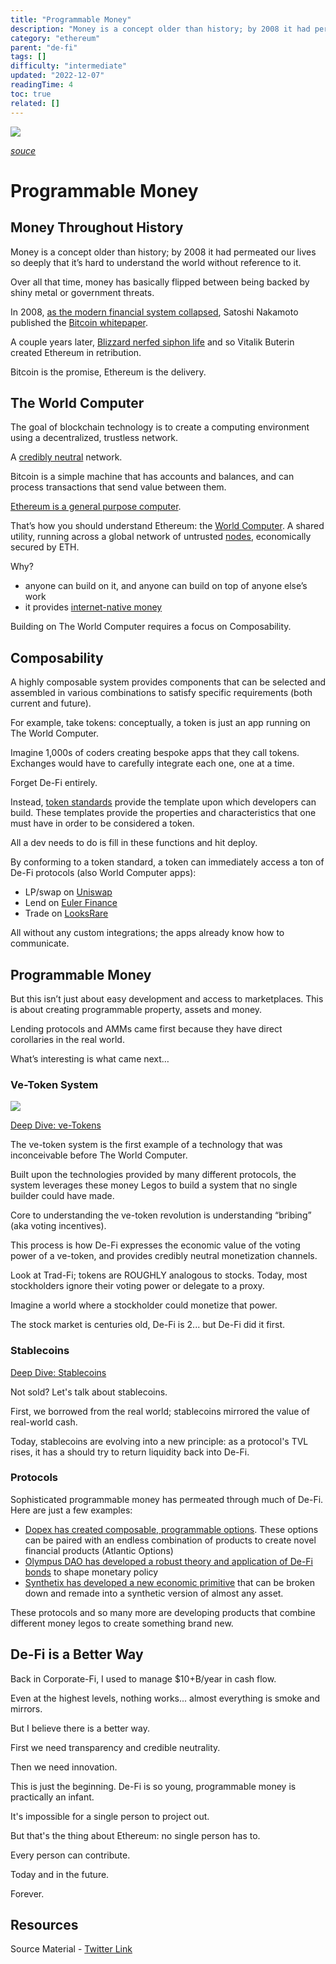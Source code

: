 ```yaml
---
title: "Programmable Money"
description: "Money is a concept older than history; by 2008 it had permeated our lives so deeply that it’s hard to understand the world without reference to it."
category: "ethereum"
parent: "de-fi"
tags: []
difficulty: "intermediate"
updated: "2022-12-07"
readingTime: 4
toc: true
related: []
---
```


![](/images/programmable-money-banner.jpeg)

[*souce*](https://www.experian.com/blogs/ask-experian/what-is-ethereum/)

# Programmable Money

## Money Throughout History

Money is a concept older than history; by 2008 it had permeated our lives so deeply that it’s hard to understand the world without reference to it. 

Over all that time, money has basically flipped between being backed by shiny metal or government threats.

In 2008, [as the modern financial system collapsed](/background/gfc), Satoshi Nakamoto published the [Bitcoin whitepaper](https://bitcoin.org/bitcoin.pdf).

A couple years later, [Blizzard nerfed siphon life](https://www.pcgamer.com/the-creator-of-ethereum-got-into-crypto-because-blizzard-nerfed-his-character/) and so Vitalik Buterin created Ethereum in retribution.

Bitcoin is the promise, Ethereum is the delivery.

## The World Computer

The goal of blockchain technology is to create a computing environment using a decentralized, trustless network. 

A [credibly neutral](/concepts/credible-neutrality) network.

Bitcoin is a simple machine that has accounts and balances, and can process transactions that send value between them. 

[Ethereum is a general purpose computer](/ethereum/state-machine).

That’s how you should understand Ethereum: the [World Computer](/ethereum/world-computer). A shared utility, running across a global network of untrusted [nodes](/ethereum/node), economically secured by ETH.

Why?

*   anyone can build on it, and anyone can build on top of anyone else’s work
*   it provides [internet-native money](/ethereum/internet-settlement)

Building on The World Computer requires a focus on Composability.

## Composability

A highly composable system provides components that can be selected and assembled in various combinations to satisfy specific requirements (both current and future).

For example, take tokens: conceptually, a token is just an app running on The World Computer.

Imagine 1,000s of coders creating bespoke apps that they call tokens. Exchanges would have to carefully integrate each one, one at a time.

Forget De-Fi entirely.

Instead, [token standards](/ethereum/token-standards) provide the template upon which developers can build. These templates provide the properties and characteristics that one must have in order to be considered a token.

All a dev needs to do is fill in these functions and hit deploy.

By conforming to a token standard, a token can immediately access a ton of De-Fi protocols (also World Computer apps):

*   LP/swap on [Uniswap](https://uniswap.org/)
*   Lend on [Euler Finance](https://www.euler.finance/)
*   Trade on [LooksRare](https://looksrare.org/)

All without any custom integrations; the apps already know how to communicate.

## Programmable Money

But this isn’t just about easy development and access to marketplaces. This is about creating programmable property, assets and money.

Lending protocols and AMMs came first because they have direct corollaries in the real world.

What’s interesting is what came next…

### Ve-Token System

![](/images/ve-tokens-1.jpeg)

[Deep Dive: ve-Tokens](/ethereum/ve-tokens)

The ve-token system is the first example of a technology that was inconceivable before The World Computer.

Built upon the technologies provided by many different protocols, the system leverages these money Legos to build a system that no single builder could have made.

Core to understanding the ve-token revolution is understanding “bribing” (aka voting incentives).

This process is how De-Fi expresses the economic value of the voting power of a ve-token, and provides credibly neutral monetization channels.

Look at Trad-Fi; tokens are ROUGHLY analogous to stocks. Today, most stockholders ignore their voting power or delegate to a proxy.

Imagine a world where a stockholder could monetize that power.

The stock market is centuries old, De-Fi is 2... but De-Fi did it first.

### Stablecoins

[Deep Dive: Stablecoins](/ethereum/stablecoins)

Not sold? Let's talk about stablecoins.

First, we borrowed from the real world; stablecoins mirrored the value of real-world cash.

Today, stablecoins are evolving into a new principle: as a protocol's TVL rises, it has a should try to return liquidity back into De-Fi.

### Protocols

Sophisticated programmable money has permeated through much of De-Fi. Here are just a few examples:

*   [Dopex has created composable, programmable options](/ethereum/dopex). These options can be paired with an endless combination of products to create novel financial products (Atlantic Options)
*   [Olympus DAO has developed a robust theory and application of De-Fi bonds](/ethereum/olympus) to shape monetary policy
*   [Synthetix has developed a new economic primitive](/ethereum/synthetix) that can be broken down and remade into a synthetic version of almost any asset.

These protocols and so many more are developing products that combine different money legos to create something brand new.

## De-Fi is a Better Way

Back in Corporate-Fi, I used to manage $10+B/year in cash flow. 

Even at the highest levels, nothing works... almost everything is smoke and mirrors. 

But I believe there is a better way. 

First we need transparency and credible neutrality. 

Then we need innovation.

This is just the beginning. De-Fi is so young, programmable money is practically an infant. 

It's impossible for a single person to project out.

But that's the thing about Ethereum: no single person has to. 

Every person can contribute. 

Today and in the future.

Forever.

## Resources

Source Material - [Twitter Link](https://twitter.com/logarithmicrex/status/1563228298276065280)

